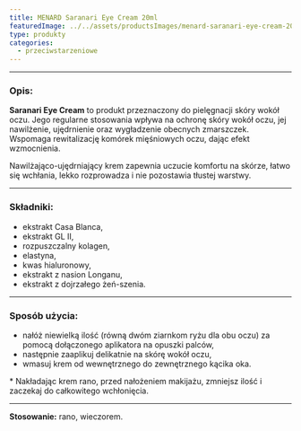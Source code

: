 ```yaml
---
title: MENARD Saranari Eye Cream 20ml
featuredImage: ../../assets/productsImages/menard-saranari-eye-cream-20ml.png
type: produkty
categories:
  - przeciwstarzeniowe
---
```



<Saranari />

---

<h3>Opis:</h3>

**Saranari Eye Cream** to produkt przeznaczony do pielęgnacji skóry wokół oczu. Jego regularne stosowania wpływa na ochronę skóry wokół oczu, jej nawilżenie, ujędrnienie oraz wygładzenie obecnych zmarszczek. Wspomaga rewitalizację komórek mięśniowych oczu, dając efekt wzmocnienia.

Nawilżająco-ujędrniający krem zapewnia uczucie komfortu na skórze, łatwo się wchłania, lekko rozprowadza i nie pozostawia tłustej warstwy.

---

### Składniki:

- ekstrakt Casa Blanca,
- ekstrakt GL II,
- rozpuszczalny kolagen,
- elastyna,
- kwas hialuronowy,
- ekstrakt z nasion Longanu,
- ekstrakt z dojrzałego żeń-szenia.

---

### Sposób użycia:

- nałóż niewielką ilość (równą dwóm ziarnkom ryżu dla obu oczu) za pomocą dołączonego aplikatora na opuszki palców,
- następnie zaaplikuj delikatnie na skórę wokół oczu,
- wmasuj krem od wewnętrznego do zewnętrznego kącika oka.

\* Nakładając krem rano, przed nałożeniem makijażu, zmniejsz ilość i zaczekaj do całkowitego wchłonięcia.

---

**Stosowanie:** rano, wieczorem.
